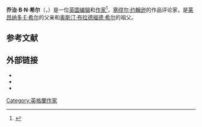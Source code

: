 {{Infobox writer <!-- For more information see [[:Template:Infobox_Writer/doc|:Template:Infobox Writer/doc]]. --> 
| name          = George B. N. Hill
| image         = George Birkbeck Hill.jpg
| image_size    = 
| alt           = 
| caption       = 
| pseudonym     = 
| birth_name    = 
| birth_date    = {{Birth date|1835|06|07|df=yes}}
| birth_place   = [[米德爾塞克斯|米德爾塞克斯]][[托特納姆|托特納姆]][[布魯斯城堡|布魯斯城堡]]
| death_date    = {{Death date and age|1903|02|24|1835|06|07|df=yes}} 
| death_place   = 伦敦[[汉普斯特德|汉普斯特德]]
| resting_place = 
| occupation    = 编辑
| language      = 英语
| nationality   = 英国
| ethnicity     = 
| citizenship   = 
| education     = 
| alma_mater    = [[牛津大学彭布罗克学院|牛津大学彭布罗克学院]]
| period        = 
| genre         = 
| subject       = 
| movement      = 
| notableworks  = [[Saturday_Review_(London)|Saturday Review]];<br>''Footsteps of Dr. Johnson in Scotland''<br>''Letters of Charles George Gordon'';
| spouse        = Annie Scott 
| partner       = 
| children      = 
| relatives     = 
| influences    = 
| influenced    = 
| awards        = 
| signature     = 
| signature_alt = 
| website       = <!-- www.example.com -->
| portaldisp    = 
}}
'''乔治·B·N·希尔'''（{{lang-en|George Birkbeck Norman Hill}}，{{bd|1835年|6月7日|1903年|2月24日}}）是一位[[英国|英国]][[编辑|编辑]]和[[作家|作家]]<ref>{{cite book |chapter= HILL, GEORGE BIRKBECK NORMAN  |title=The Encyclopaedia Britannica; A Dictionary of Arts, Sciences, Literature and General Information |page= [https://archive.org/details/encyclopaediabrit13chisrich/page/464 464] |year=1910 |volume=XIII (HARMONY to HURSTMONCEUAX)|edition= 11th |publisher=At the University Press |place=Cambridge, England |chapter-url= https://archive.org/details/encyclopaediabrit13chisrich |access-date= 19 January 2019 |via= Internet Archive}}</ref>，[[塞缪尔·约翰逊|塞缪尔·约翰逊]]的作品评论家，是[[莱昂纳多·E·希尔|莱昂纳多·E·希尔]]的父亲和[[奥斯汀·布拉德福德·希尔|奥斯汀·布拉德福德·希尔]]的祖父。
== 参考文献 ==
{{reflist}}

==外部链接==

* {{Gutenberg author |id=Hill,+George+Birkbeck+Norman | name=George Birkbeck Norman Hill}}
* {{Internet Archive author |sname=George Birkbeck Norman Hill}}
* {{NPG name}}
{{Authority control}}

{{DEFAULTSORT:Hill, George Birkbeck Norman}}

[[Category:英格蘭作家|Category:英格蘭作家]]